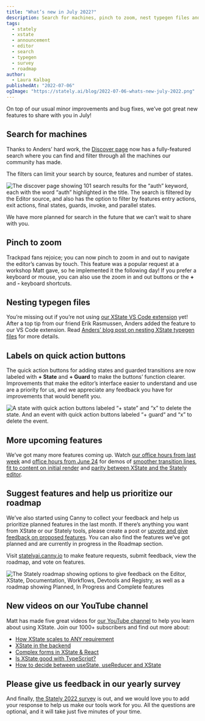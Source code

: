 ```yaml
---
title: "What’s new in July 2022?"
description: Search for machines, pinch to zoom, nest typegen files and more! Find out the latest features in the Stately editor and XState VS Code extension.
tags:
  - stately
  - xstate
  - announcement
  - editor
  - search
  - typegen
  - survey
  - roadmap
author:
  - Laura Kalbag
publishedAt: "2022-07-06"
ogImage: "https://stately.ai/blog/2022-07-06-whats-new-july-2022.png"
---
```


On top of our usual minor improvements and bug fixes, we’ve got great new features to share with you in July!

## Search for machines

Thanks to Anders’ hard work, the [Discover page](https://stately.ai/registry/discover) now has a fully-featured search where you can find and filter through all the machines our community has made.

The filters can limit your search by source, features and number of states.

![The discover page showing 101 search results for the “auth” keyword, each with the word “auth” highlighted in the title. The search is filtered by the Editor source, and also has the option to filter by features entry actions, exit actions, final states, guards, invoke, and
parallel states.](2022-07-06-search.png)

We have more planned for search in the future that we can’t wait to share with you.

## Pinch to zoom

Trackpad fans rejoice; you can now pinch to zoom in and out to navigate the editor’s canvas by touch. This feature was a popular request at a workshop Matt gave, so he implemented it the following day! If you prefer a keyboard or mouse, you can also use the zoom in and out buttons or the **+** and **-** keyboard shortcuts.

## Nesting typegen files

You’re missing out if you’re not using [our XState VS Code extension](https://marketplace.visualstudio.com/items?itemName=statelyai.stately-vscode) yet! After a top tip from our friend Erik Rasmussen, Anders added the feature to our VS Code extension. Read [Anders’ blog post on nesting XState typegen files](/blog/2022-06-13-nesting-xstate-typegen-files/) for more details.

## Labels on quick action buttons

The quick action buttons for adding states and guarded transitions are now labeled with **+ State** and **+ Guard** to make the buttons’ function clearer. Improvements that make the editor’s interface easier to understand and use are a priority for us, and we appreciate any feedback you have for improvements that would benefit you.

![A state with quick action buttons labeled “+ state” and “x” to delete the state. And an event with quick action buttons labeled “+ guard“ and “x” to delete the event.](2022-07-06-labeled-buttons.png)

## More upcoming features

We’ve got many more features coming up. Watch [our office hours from last week](https://www.youtube.com/watch?v=4v_M3HcZc3U) and [office hours from June 24](https://www.youtube.com/watch?v=qmbeYvcA3Ks) for demos of [smoother transition lines](https://www.youtube.com/watch?v=qmbeYvcA3Ks&t=530s), [fit to content on initial render](https://www.youtube.com/watch?v=4v_M3HcZc3U&t=1214s) and [parity between XState and the Stately editor](https://www.youtube.com/watch?v=4v_M3HcZc3U&t=208s). 

## Suggest features and help us prioritize our roadmap

We’ve also started using Canny to collect your feedback and help us prioritize planned features in the last month. If there’s anything you want from XState or our Stately tools, please create a post or [upvote and give feedback on proposed features](https://statelyai.canny.io). You can also find the features we’ve got planned and are currently in progress in the Roadmap section.

Visit [statelyai.canny.io](https://statelyai.canny.io) to make feature requests, submit feedback, view the roadmap, and vote on features.

![The Stately roadmap showing options to give feedback on the Editor, XState, Documentation, Workflows, Devtools and Registry, as well as a roadmap showing Planned, In Progress and Complete features](2022-07-06-canny.png)

## New videos on our YouTube channel

Matt has made five great videos for [our YouTube channel](https://www.youtube.com/statelyai) to help you learn about using XState. Join our 1000+ subscribers and find out more about:

- [How XState scales to ANY requirement](https://www.youtube.com/watch?v=AQHpXDo_S1k)
- [XState in the backend](https://www.youtube.com/watch?v=qqyQGEjWSAw)
- [Complex forms in XState & React](https://www.youtube.com/watch?v=Xa0H-vf2VuQ)
- [Is XState good with TypeScript?](https://www.youtube.com/watch?v=EIi6CV4Bc_Q)
- [How to decide between useState, useReducer and XState](https://www.youtube.com/watch?v=FrNXCJa5FLs)

## Please give us feedback in our yearly survey

And finally, [the Stately 2022 survey](https://stately.ai/survey) is out, and we would love you to add your response to help us make our tools work for you. All the questions are optional, and it will take just five minutes of your time.